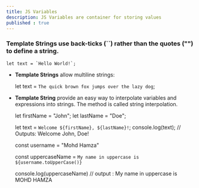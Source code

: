 ```yaml
---
title: JS Variables
description: JS Variables are container for storing values
published : true
---
```


### **Template Strings** use back-ticks (\`\`) rather than the quotes ("") to define a string.

    let text = `Hello World!`;

*   **Template Strings** allow multiline strings:

    let text =
    `The quick
    brown fox
    jumps over
    the lazy dog`;

*   **Template String** provide an easy way to interpolate variables and expressions into strings. The method is called string interpolation.

    let firstName = "John";
    let lastName = "Doe";
    
    let text = `Welcome ${firstName}, ${lastName}!`;
    console.log(text); // Outputs: Welcome John, Doe!
    

    const username = "Mohd Hamza"
    
    const uppercaseName = `My name in uppercase is ${username.toUpperCase()}`
    
    console.log(uppercaseName) // output : My name in uppercase is MOHD HAMZA